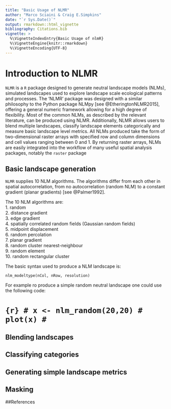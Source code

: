 ```yaml
---
title: "Basic Usage of NLMR"
author: "Marco Sciaini & Craig E.Simpkins"
date: "`r Sys.Date()`"
output: rmarkdown::html_vignette
bibliography: Citations.bib
vignette: >
  %\VignetteIndexEntry{Basic Usage of nlmR}
  %\VignetteEngine{knitr::rmarkdown}
  %\VignetteEncoding{UTF-8}
---
```


# Introduction to NLMR

`NLMR` is a `R` package designed to generate neutral landscape models (NLMs), simulated landscapes used to explore landscape scale ecological patterns and processes. The 'NLMR' package was designed with a similar philosophy to the Python package NLMpy [see @EtheringtonNLMR2015], offering a general numeric framework allowing for a high degree of flexibility. Most of the common NLMs, as described by the relevant literature, can be produced using NLMR. Additionally, NLMR allows users to blend multiple landscapes, classify landscape elements categorically and measure basic landscape level metrics. All NLMs produced take the form of two-dimensional raster arrays with specified row and column dimensions and cell values ranging between 0 and 1. By returning raster arrays, NLMs are easily integrated into the workflow of many useful spatial analysis packages, notably the `raster` package

## Basic landscape generation

`NLMR` supplies 10 NLM algorithms. The algorithms differ from each other in spatial autocorrelation, from no autocorrelation (random NLM) to a constant gradient (planar gradients) [see @Palmer1992].  

The 10 NLM algorithms are:  
  1. random  
  2. distance gradient  
  3. edge gradient  
  4. spatially correlated random fields (Gaussian random fields)  
  5. midpoint displacement  
  6. random percolation  
  7. planar gradient  
  8. random cluster nearest-neighbour  
  9. random element  
  10. random rectangular cluster  
  
The basic syntax used to produce a NLM landscape is:
```
nlm_modeltype(nCol, nRow, resolution)
```
For example ro produce a simple random neutral landscape one could use the following code:

# ```{r}
# x <- nlm_random(20,20)
# plot(x)
# ```

## Blending landscapes

## Classifying categories

## Generating simple landscape metrics

## Masking

##References

